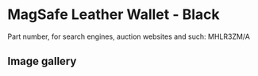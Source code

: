 # MagSafe Leather Wallet - Black

Part number, for search engines, auction websites and such: MHLR3ZM/A

## Image gallery

<div style={{ width: "768px" }}>
  <GalleryComponent
    images={[
      {
        original: "/everysource/MHLR3",
        thumbnail: "/everypreview/MHLR3",
      },
      {
        original: "/everysource/MHLR3_AV1",
        thumbnail: "/everypreview/MHLR3_AV1",
      },
      {
        original: "/everysource/MHLR3_AV2",
        thumbnail: "/everypreview/MHLR3_AV2",
      },
      {
        original: "/everysource/MHLR3_AV3",
        thumbnail: "/everypreview/MHLR3_AV3",
      }
    ]}
  />
</div>